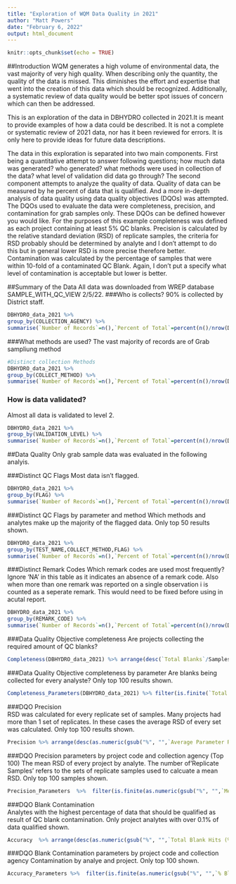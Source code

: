 ```yaml
---
title: "Exploration of WQM Data Quality in 2021"
author: "Matt Powers"
date: "February 6, 2022"
output: html_document
---
```



```r
knitr::opts_chunk$set(echo = TRUE)
```

##Introduction
WQM generates a high volume of environmental data, the vast majority of very high quality. When describing only the quantity, the quality of the data is missed. This diminishes the effort and expertise that went into the creation of this data which should be recognized. Additionally, a systematic review of data quality would be better spot issues of concern which can then be addressed.

This is an exploration of the data in DBHYDRO collected in 2021.It is meant to provide examples of how a data could be described. It is not a complete or systematic review of 2021 data, nor has it been reviewed for errors. It is only here to provide ideas for future data descriptions.

The data in this exploration is separated into two main components. First being a quantitative attempt to answer following questions; how much data was generated? who generated? what methods were used in collection of the data? what level of validation did data go through? The second component attempts to analyze the quality of data. Quality of data can be measured by he percent of data that is qualified. And a more in-depth analysis of data quality using data quality objectives (DQOs) was attempted. The DQOs used to evaluate the data were completeness, precision, and contamination for grab samples only. These DQOs can be defined however you would like.  For the purposes of this example completeness was defined as each project containing at least 5% QC blanks. Precision is calculated by the relative standard deviation (RSD) of replicate samples, the criteria for RSD probably should be determined by analyte and I don't attempt to do this but in general lower RSD is more precise therefore better. Contamination was calculated by the percentage of samples that were within 10-fold of a contaminated QC Blank. Again, I don't put a specify what level of contamination is acceptable but lower is better.


##Summary of the Data
All data was downloaded from WREP database SAMPLE_WITH_QC_VIEW 2/5/22. 
###Who is collects? 
90% is collected by District staff. 
```r
DBHYDRO_data_2021 %>%
group_by(COLLECTION_AGENCY) %>%
summarise(`Number of Records`=n(),`Percent of Total`=percent(n()/nrow(DBHYDRO_data_2021),accuracy = 0.1)) %>% arrange(desc(`Number of Records`)) %>% kable() %>% kable_styling(bootstrap_options = c("striped", "hover")) 
```

###What methods are used?
The vast majority of records are of Grab sampliung method
```r
#Distinct collection Methods
DBHYDRO_data_2021 %>%
group_by(COLLECT_METHOD) %>%
summarise(`Number of Records`=n(),`Percent of Total`=percent(n()/nrow(DBHYDRO_data_2021),accuracy = 0.1)) %>% arrange(desc(`Number of Records`)) %>% kable() %>% kable_styling(bootstrap_options = c("striped", "hover")) 
```
### How is data validated? 
Almost all data is validated to level 2. 
```r
DBHYDRO_data_2021 %>%
group_by(VALIDATION_LEVEL) %>%
summarise(`Number of Records`=n(),`Percent of Total`=percent(n()/nrow(DBHYDRO_data_2021),accuracy = 0.1)) %>% arrange(desc(`Number of Records`)) %>% kable() %>% kable_styling(bootstrap_options = c("striped", "hover")) 
```


##Data Quality
Only grab sample data was evaluated in the following analyis. 

###Distinct QC Flags
Most data isn't flagged.
```r

DBHYDRO_data_2021 %>%
group_by(FLAG) %>%
summarise(`Number of Records`=n(),`Percent of Total`=percent(n()/nrow(DBHYDRO_data_2021),accuracy = 0.1))  %>% arrange(desc(`Number of Records`)) %>% kable() %>% kable_styling(bootstrap_options = c("striped", "hover")) 
```
###Distinct QC Flags by parameter and method
Which methods and analytes make up the majority of the flagged data. Only top 50 results shown. 
```r
DBHYDRO_data_2021 %>%
group_by(TEST_NAME,COLLECT_METHOD,FLAG) %>%
summarise(`Number of Records`=n(),`Percent of Total`=percent(n()/nrow(DBHYDRO_data_2021),accuracy = 0.01)) %>% filter(FLAG=="yes")  %>% arrange(desc(`Number of Records`)) %>% ungroup %>% slice_head(n=50) %>% kable() %>% kable_styling(bootstrap_options = c("striped", "hover")) 
```
###Distinct Remark Codes
Which remark codes are used most frequently? Ignore 'NA' in this table as it indicates an absence of a remark code. Also when more than one remark was reported on a single observation i is counted as a seperate remark. This would need to be fixed before using in acutal report. 
```r
DBHYDRO_data_2021 %>%
group_by(REMARK_CODE) %>%
summarise(`Number of Records`=n(),`Percent of Total`=percent(n()/nrow(DBHYDRO_data_2021),accuracy = 0.01)) %>% arrange(desc(`Number of Records`)) %>% kable() %>% kable_styling(bootstrap_options = c("striped", "hover")) 
```
###Data Quality Objective completeness
Are projects collecting the required amount of QC blanks?  
```r

Completeness(DBHYDRO_data_2021) %>% arrange(desc(`Total Blanks`/Samples)) %>% kable() %>% kable_styling(bootstrap_options = c("striped", "hover")) 
```

###Data Quality Objective completeness by parameter 
Are blanks being collected for every analyste? Only top 100 results shown. 
```r

Completeness_Parameters(DBHYDRO_data_2021) %>% filter(is.finite(`Total Blanks`/Samples)) %>% arrange(desc(`Total Blanks`/Samples)) %>% ungroup %>% slice_head(n=100) %>% kable() %>% kable_styling(bootstrap_options = c("striped", "hover")) 
```
###DQO Precision  
RSD was calculated for every replicate set of samples. Many projects had more than 1 set of replicates. In these cases the average RSD of every set was calculated. Only top 100 results shown.  
```r
Precision %>% arrange(desc(as.numeric(gsub("%", "",`Average Parameter RSD`))/100)) %>% ungroup %>% slice_head(n=100) %>% kable() %>% kable_styling(bootstrap_options = c("striped", "hover")) 
```

###DQO Precision parameters by project code and collection agency (Top 100)
The mean RSD of every project by analyte. The number of'Replicate Samples' refers to the sets of replicate samples used to calcuate a mean RSD. Only top 100 samples shown. 
```r
Precision_Parameters  %>%  filter(is.finite(as.numeric(gsub("%", "",`Mean RSD`)))) %>% arrange(desc(as.numeric(gsub("%", "",`Mean RSD`))/100)) %>% ungroup %>% slice_head(n=100) %>% kable() %>% kable_styling(bootstrap_options = c("striped", "hover")) 
```

###DQO Blank Contamination   
Analytes with the highest percentage of data that should be qualified as result of QC blank contamination. Only project analytes with over 0.1% of data qualified shown. 

```r
Accuracy  %>% arrange(desc(as.numeric(gsub("%", "",`Total Blank Hits (%)`)))) %>% filter(as.numeric(gsub("%", "",`Total Blank Hits (%)`))>0) %>% kable() %>% kable_styling(bootstrap_options = c("striped", "hover")) 
```

###DQO Blank Contamination parameters by project code and collection agency 
Contamination by analye and project. Only top 100 shown. 

```r
Accuracy_Parameters %>%  filter(is.finite(as.numeric(gsub("%", "",`% Blank Hits`)))) %>% arrange(desc(as.numeric(gsub("%", "",`% Blank Hits`))/100)) %>% ungroup %>% slice_head(n=100) %>% kable() %>% kable_styling(bootstrap_options = c("striped", "hover")) 
```







